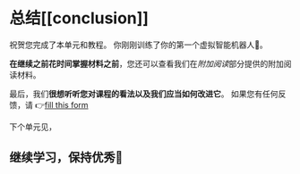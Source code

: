 # 总结[[conclusion]]

祝贺您完成了本单元和教程。 你刚刚训练了你的第一个虚拟智能机器人🥳。

**在继续之前花时间掌握材料之前**，您还可以查看我们在*附加阅读*部分提供的附加阅读材料。

最后，我们**很想听听您对课程的看法以及我们应当如何改进它**。 如果您有任何反馈，请 👉[fill this form](https://forms.gle/BzKXWzLAGZESGNaE9)

下个单元见，

## 继续学习，保持优秀🤗

